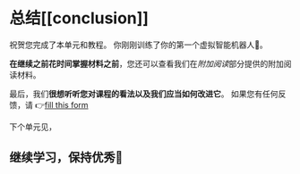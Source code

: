 # 总结[[conclusion]]

祝贺您完成了本单元和教程。 你刚刚训练了你的第一个虚拟智能机器人🥳。

**在继续之前花时间掌握材料之前**，您还可以查看我们在*附加阅读*部分提供的附加阅读材料。

最后，我们**很想听听您对课程的看法以及我们应当如何改进它**。 如果您有任何反馈，请 👉[fill this form](https://forms.gle/BzKXWzLAGZESGNaE9)

下个单元见，

## 继续学习，保持优秀🤗

